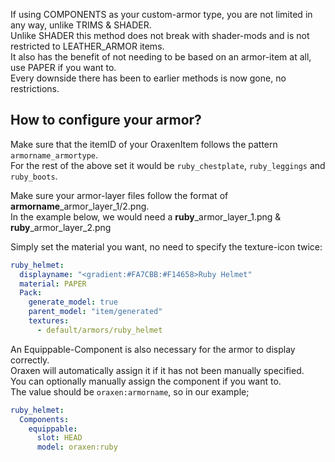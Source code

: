 If using COMPONENTS as your custom-armor type, you are not limited in any way, unlike TRIMS & SHADER.\
Unlike SHADER this method does not break with shader-mods and is not restricted to LEATHER\_ARMOR items.\
It also has the benefit of not needing to be based on an armor-item at all, use PAPER if you want to.\
Every downside there has been to earlier methods is now gone, no restrictions.

## How to configure your armor?


Make sure that the itemID of your OraxenItem follows the pattern `armorname_armortype`.\
For the rest of the above set it would be `ruby_chestplate`, `ruby_leggings` and `ruby_boots`.

Make sure your armor-layer files follow the format of **armorname**\_armor\_layer\_1/2.png.\
In the example below, we would need a **ruby**\_armor\_layer\_1.png & **ruby**\_armor\_layer\_2.png


Simply set the material you want, no need to specify the texture-icon twice:

```yaml
ruby_helmet:
  displayname: "<gradient:#FA7CBB:#F14658>Ruby Helmet"
  material: PAPER
  Pack:
    generate_model: true
    parent_model: "item/generated"
    textures:
      - default/armors/ruby_helmet
```

An Equippable-Component is also necessary for the armor to display correctly.\
Oraxen will automatically assign it if it has not been manually specified.\
You can optionally manually assign the component if you want to.\
The value should be `oraxen:armorname`, so in our example;

```yaml
ruby_helmet:
  Components:
    equippable:
      slot: HEAD
      model: oraxen:ruby
```

